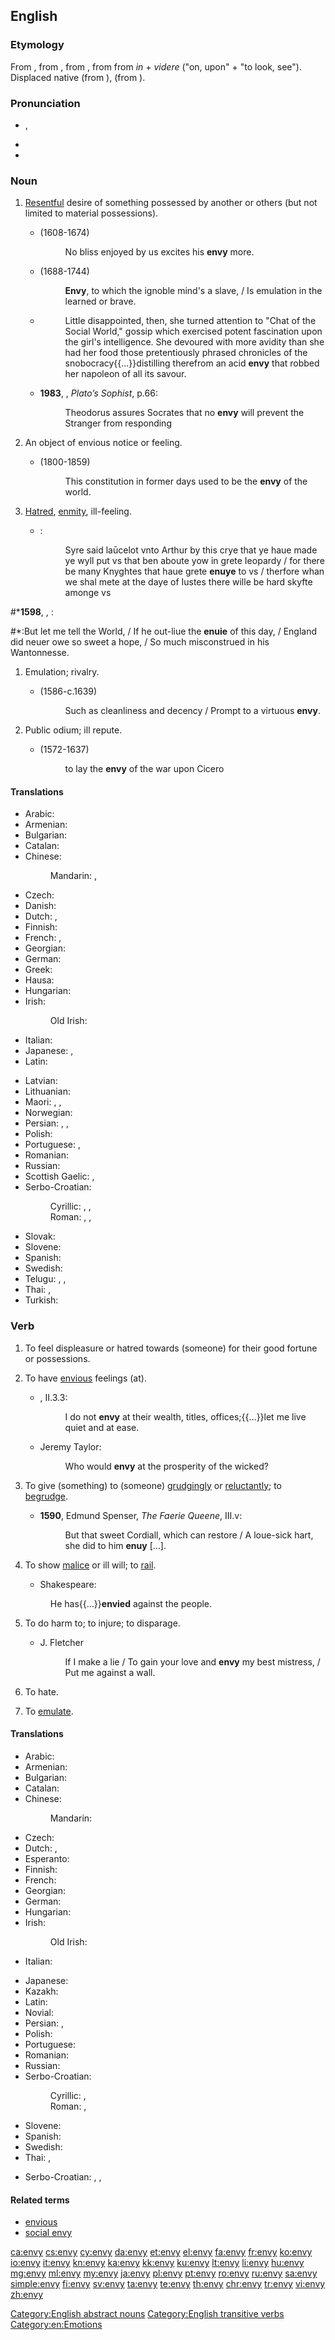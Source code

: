 ==English==

===Etymology===
From {{etyl|enm|en}} {{term|envie||lang=enm}}, from {{etyl|fro|en}} {{term|envie||lang=fro}}, from {{etyl|la|en}} {{term|invidia||envy|lang=la}}, from {{term|invidere||to look at with malice|lang=la}} from ''in'' + ''videre'' ("on, upon" + "to look, see"). Displaced native {{etyl|enm|-}} {{term|ande|ande, onde|envy|lang=enm}} (from {{etyl|ang|-}} {{term|anda|anda, onda|breath, emotion, envy, hatred, grudge, dislike|lang=ang}}), {{etyl|enm|-}} {{term|nith|nithe, nith|envy, malice|lang=enm}} (from {{etyl|ang|-}} {{m|ang|nīþ||envy, hatred, malice, spite, jealousy}}).

===Pronunciation===
* {{a|UK}} {{enPR|ĕn'vē}}, {{IPA|/ˈɛnviː/|lang=en}}
* {{audio|En-uk-envy.ogg|Audio (UK)|lang=en}}
* {{audio|En-us-envy.ogg|Audio (US)|lang=en}}

===Noun===
{{en-noun|~|envies}}

#[[resentful|Resentful]] desire of something possessed by another or others (but not limited to material possessions). {{defdate|from 13<sup>th</sup>c.}}
#*{{w|John Milton}} (1608-1674)
#*:No bliss enjoyed by us excites his '''envy''' more.
#*{{w|Alexander Pope}} (1688-1744)
#*:'''Envy''', to which the ignoble mind's a slave, / Is emulation in the learned or brave.
#*{{RQ:Vance Nobody|I}}
#*:Little disappointed, then, she turned attention to "Chat of the Social World," gossip which exercised potent fascination upon the girl's intelligence. She devoured with more avidity than she had her food those pretentiously phrased chronicles of the snobocracy{{...}}distilling therefrom an acid '''envy''' that robbed her napoleon of all its savour.
#*'''1983''', {{w|Stanley Rosen}}, ''Plato’s Sophist'', p.66:
#*:Theodorus assures Socrates that no '''envy''' will prevent the Stranger from responding
#An object of envious notice or feeling.
#*{{w|Thomas Babington Macaulay, 1st Baron Macaulay|Thomas Macaulay}} (1800-1859)
#*:This constitution in former days used to be the '''envy''' of the world.
#{{lb|en|obsolete}} [[hatred|Hatred]], [[enmity]], ill-feeling. {{defdate|14<sup>th</sup>-18<sup>th</sup>c.}}
#*{{RQ:Mlry MrtDrthr|12.52|2|X|lij}}:
#*:Syre said laūcelot vnto Arthur by this crye that ye haue made ye wyll put vs that ben aboute yow in grete Ieopardy / for there be many Knyghtes that haue grete '''enuye''' to vs / therfore whan we shal mete at the daye of Iustes there wille be hard skyfte amonge vs
<!--#*:‘Sir,’ seyde Sir Launcelot unto Kynge Arthur, ‘by this cry that ye have made ye woll put us that bene aboute you in grete jouparté, for there be many knyghtes that hath '''envy''' to us{{nb...}}.’-->
#*'''1598''', {{w|William Shakespeare}}, ''{{w|Henry IV, Part 1}}'':
#*:But let me tell the World, / If he out-liue the '''enuie''' of this day, / England did neuer owe so sweet a hope, / So much misconstrued in his Wantonnesse.
#{{lb|en|obsolete}} Emulation; rivalry.
#*{{w|John Ford (dramatist)|John Ford}} (1586-c.1639)
#*:Such as cleanliness and decency / Prompt to a virtuous '''envy'''.
#{{lb|en|obsolete}} Public odium; ill repute.
#*{{w|Ben Jonson}} (1572-1637)
#*:to lay the '''envy''' of the war upon Cicero

====Translations====
{{trans-top|resentful desire of something possessed by another}}
* Arabic: {{t|ar|حسد|m|tr=ħasad|sc=Arab}}
* Armenian: {{t|hy|նախանձ|tr=naxanj|sc=Armn}}
* Bulgarian: {{t+|bg|завист|f|tr=zavist|sc=Cyrl}}
* Catalan: {{t+|ca|enveja|f}}
* Chinese:
*: Mandarin: {{t+|cmn|妒嫉|tr=dùjí|sc=Hani}}, {{t+|cmn|羡慕|tr=xiànmù|sc=Hani}}
* Czech: {{t+|cs|závist|f}}
* Danish: {{t|da|misundelse}}
* Dutch: {{t+|nl|afgunst|f}}, {{t+|nl|nijd|m|alt=nĳd}}
* Finnish: {{t+|fi|kateus|m}}
* French: {{t+|fr|envie|f}}, {{t+|fr|jalousie|f}}
* Georgian: {{t+|ka|შური|sc=Geor}}
* German: {{t+|de|Neid|m}}
* Greek: {{t+|el|φθόνος|m|tr=fthónos|sc=Grek}}
* Hausa: {{t|ha|hassada|f|alt=hassadā̀}}
* Hungarian: {{t+|hu|irigység}}
* Irish: {{t|ga|formad|m}}
*: Old Irish: {{t|sga|format|n}}
* Italian: {{t+|it|invidia|f}}
* Japanese: {{t+|ja|嫉妬|tr=しっと, shitto}}, {{t+|ja|ねたみ|tr=netami}}
* Latin: {{t|la|invidia|f}}
{{trans-mid}}
* Latvian: {{t|lv|skaudība|f}}
* Lithuanian: {{t+|lt|pavỹdas|m}}
* Maori: {{t|mi|tarahae}}, {{t|mi|harawene}}, {{t|mi|pūhaehae}}
* Norwegian: {{t+|no|misunnelse}}
* Persian: {{t+|fa|حسادت|tr=hesâdat|sc=fa-Arab}}, {{t+|fa|رشک|tr=rašk|sc=fa-Arab}}, {{t+|fa|حسد|tr=hasad|sc=fa-Arab}}
* Polish: {{t+|pl|zazdrość|f}}
* Portuguese: {{t+|pt|inveja|f}}, {{t|pt|ciumes|m}}
* Romanian: {{t+|ro|invidie|f}}
* Russian: {{t+|ru|зависть|f|tr=závist’|sc=Cyrl}}
* Scottish Gaelic: {{t|gd|farmad|m}}, {{t|gd|eud|m}}
* Serbo-Croatian:
*: Cyrillic: {{t|sh|завист|f|sc=Cyrl}}, {{t|sh|љубомора|f|sc=Cyrl}}, {{t|sh|јал|m|sc=Cyrl}}
*: Roman: {{t|sh|závist|f}}, {{t|sh|ljubòmora|f}}, {{t+|sh|jal|m}}
* Slovak: {{t|sk|závisť|f}}
* Slovene: {{t|sl|zavist|f}}
* Spanish: {{t+|es|envidia|f}}
* Swedish: {{t+|sv|avund}}
* Telugu: {{t+|te|ఈర్ష్య|tr=īrṣya|sc=Telu}}, {{t+|te|ఈసు|tr=īsu|sc=Telu}}, {{t+|te|అసూయ|tr=asūya|sc=Telu}}
* Thai: {{t|th|ความริษยา|tr=ความริษยา|sc=Thai}}, {{t|th|ความอิจฉา|tr=kwaam ìtchăa|sc=Thai}}
* Turkish: {{t+|tr|kıskançlık}}
{{trans-bottom}}

===Verb===
{{en-verb|env|ies}}

# {{context|transitive|lang=en}} To feel displeasure or hatred towards (someone) for their good fortune or possessions. {{defdate|from 14th c.}}
# {{context|obsolete|intransitive|lang=en}} To have [[envious]] feelings (at). {{defdate|15th-18th c.}}
#*{{RQ:RBrtn AntmyMlncly}}, II.3.3:
#*: I do not '''envy''' at their wealth, titles, offices;{{...}}let me live quiet and at ease.
#*Jeremy Taylor:
#*: Who would '''envy''' at the prosperity of the wicked?
# {{context|obsolete|transitive|lang=en}} To give (something) to (someone) [[grudgingly]] or [[reluctantly]]; to [[begrudge]]. {{defdate|16th-18th c.}}
#* '''1590''', Edmund Spenser, ''The Faerie Queene'', III.v:
#*: But that sweet Cordiall, which can restore / A loue-sick hart, she did to him '''enuy'''&nbsp;[…].
# {{context|obsolete|lang=en}} To show [[malice]] or ill will; to [[rail]].
#*Shakespeare:
#: He has{{...}}'''envied''' against the people.
# {{context|obsolete|lang=en}} To do harm to; to injure; to disparage.
#* J. Fletcher
#*: If I make a lie / To gain your love and '''envy''' my best mistress, / Put me against a wall.
# {{context|obsolete|lang=en}} To hate.
#: {{rfquotek|Marlowe}}
# {{context|obsolete|lang=en}} To [[emulate]].
#: {{rfquotek|Spenser}}

====Translations====
{{trans-top|to feel displeasure towards (someone) because of their good fortune, possessions}}
* Arabic: {{t|ar|غبط|tr=ghábaTa|sc=Arab}}
* Armenian: {{t|hy|նախանձել|tr=naxanjel|sc=Armn}}
* Bulgarian: {{t+|bg|завиждам|tr=zaviždam|sc=Cyrl}}
* Catalan: {{t+|ca|envejar}}
* Chinese:
*: Mandarin: {{t+|cmn|羡慕|tr=xiànmù|sc=Hani}}
* Czech: {{t|cs|závidět}}
* Dutch: {{t+|nl|benijden|alt=benĳden}}, {{t|nl|afgunstig zijn|alt=afgunstig zĳn}}
* Esperanto: {{t+|eo|envii}}
* Finnish: {{t+|fi|kadehtia}}
* French: {{t+|fr|envier}}
* Georgian: {{t|ka|შეშურება|sc=Geor}}
* German: {{t+|de|beneiden}}
* Hungarian: {{t+|hu|irigyel}}
* Irish:
*: Old Irish: {{t|sga|formuinethar|alt=for·muinethar}}
* Italian: {{t+|it|invidiare}}
{{trans-mid}}
* Japanese: {{t|ja|羨む|tr=うらやむ, urayamu}}
* Kazakh: {{t|kk|қызғану|tr=qızğanû|sc=Cyrl}}
* Latin: {{t|la|invideō}}
* Novial: {{t|nov|envia}}
* Persian: {{t|fa|حسادت ورزیدن|sc=Arab}}, {{t|fa|رشک ورزیدن|tr=rašk varzidan|sc=fa-Arab}}
* Polish: {{t|pl|zazdrościć}}
* Portuguese: {{t+|pt|invejar}}
* Romanian: {{t+|ro|invidia}}
* Russian: {{t+|ru|завидовать|tr=zavídovat’|sc=Cyrl}}
* Serbo-Croatian:
*: Cyrillic: {{t|sh|завидети|sc=Cyrl}}, {{t|sh|завидјети|sc=Cyrl}}
*: Roman: {{t|sh|zavideti}}, {{t+|sh|zavidjeti}}
* Slovene: {{t|sl|zavidati}}
* Spanish: {{t|es|envidiar}}
* Swedish: {{t+|sv|avundas}}
* Thai: {{t+|th|ริษยา|tr=rítyaa|sc=Thai}}, {{t|th|อิจฉา|tr=ìtchăa|sc=Thai}}
{{trans-bottom}}

{{checktrans-top}}
* Serbo-Croatian: {{t+check|sh|ljubomorna|f}}, {{t+check|sh|ljubomoran|m}}, {{t+check|sh|ljubomorno|n}}
{{trans-bottom}}

====Related terms====
* [[envious]]
* [[social envy]]

[[Category:English abstract nouns]]
[[Category:English transitive verbs]]
[[Category:en:Emotions]]

[[ca:envy]]
[[cs:envy]]
[[cy:envy]]
[[da:envy]]
[[et:envy]]
[[el:envy]]
[[fa:envy]]
[[fr:envy]]
[[ko:envy]]
[[io:envy]]
[[it:envy]]
[[kn:envy]]
[[ka:envy]]
[[kk:envy]]
[[ku:envy]]
[[lt:envy]]
[[li:envy]]
[[hu:envy]]
[[mg:envy]]
[[ml:envy]]
[[my:envy]]
[[ja:envy]]
[[pl:envy]]
[[pt:envy]]
[[ro:envy]]
[[ru:envy]]
[[sa:envy]]
[[simple:envy]]
[[fi:envy]]
[[sv:envy]]
[[ta:envy]]
[[te:envy]]
[[th:envy]]
[[chr:envy]]
[[tr:envy]]
[[vi:envy]]
[[zh:envy]]
